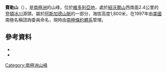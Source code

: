 {{coord|77|30|S|162|37|E|source:GNIS|display=title}}

'''費勒山'''（{{lang-en|Mount Feola}}），是[[南極洲|南極洲]]的山峰，位於[[維多利亞地|維多利亞地]]，處於[[紐沃爾山|紐沃爾山]]西南面2.4公里的[[登頓冰川|登頓冰川]]源頭，屬於[[阿斯加德山脈|阿斯加德山脈]]的一部分，海拔高度1,800米，在1997年由[[美國|美國]]南極名稱諮詢委員命名，現時由[[南極條約體系|南極條約體系]]管理。

==參考資料==
*{{cite gnis | type = antarid | id = 17373| name = Feola, Mount | accessdate = 2012-03-20}}
*{{usgs-gazetteer|id=17373|name=Feola, Mount}}

{{DEFAULTSORT:Mount Feola}}
[[Category:南極洲山峰|Category:南極洲山峰]]


{{McMurdoDryValleys-geo-stub}}